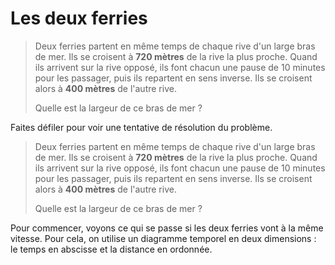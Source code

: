 
# Les deux ferries

> Deux ferries partent en même temps de chaque rive d'un large bras de mer.
> Ils se croisent à **720 mètres** de la rive la plus proche.
> Quand ils arrivent sur la rive opposé, ils font chacun une pause de 10 minutes
> pour les passager, puis ils repartent en sens inverse.
> Ils se croisent alors à **400 mètres** de l'autre rive.
>
> Quelle est la largeur de ce bras de mer ?

<AntiSpoil>
    Faites défiler pour voir une tentative de résolution du problème.
</AntiSpoil>

> Deux ferries partent en même temps de chaque rive d'un large bras de mer.
> Ils se croisent à **720 mètres** de la rive la plus proche.
> Quand ils arrivent sur la rive opposé, ils font chacun une pause de 10 minutes
> pour les passager, puis ils repartent en sens inverse.
> Ils se croisent alors à **400 mètres** de l'autre rive.
>
> Quelle est la largeur de ce bras de mer ?

Pour commencer, voyons ce qui se passe si les deux ferries vont à la même vitesse.
Pour cela, on utilise un diagramme temporel en deux dimensions :
le temps en abscisse et la distance en ordonnée.

<CrossingBoats speed={1} pause={10} />

<CrossingBoats speed={0.7} pause={10} />

<CrossingBoats speed={0.7} />
